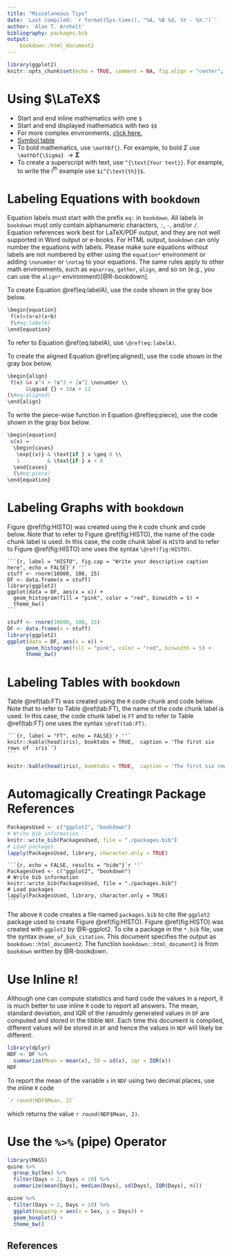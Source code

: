 ```yaml
---
title: "Miscelaneous Tips"
date: 'Last compiled: `r format(Sys.time(), "%A, %B %d, %Y - %X.")`'
author: 'Alan T. Arnholt'
bibliography: packages.bib
output: 
    bookdown::html_document2
---
```


```r
library(ggplot2)
knitr::opts_chunk$set(echo = TRUE, comment = NA, fig.align = "center", warning = FALSE, message = FALSE)
```

# Using $\LaTeX$ 

* Start and end inline mathematics with one `$`
* Start and end displayed mathematics with two `$$`
* For more complex environments, [click here.](https://en.wikibooks.org/wiki/LaTeX/Advanced_Mathematics)
* [Symbol table](http://mirror.jmu.edu/pub/CTAN/info/examples/Math_into_LaTeX-4/SymbolTables.pdf)
* To bold mathematics, use `\mathbf{}`.  For example, to bold $\Sigma$ use `\mathbf{\Sigma}` $\rightarrow \mathbf{\Sigma}$
* To create a superscript with text, use `^{\text{Your text}}`.  For example, to write the $i^{\text{th}}$ example use `$i^{\text{th}}$`. 


# Labeling Equations with `bookdown`

Equation labels must start with the prefix `eq:` in `bookdown`. All labels in `bookdown` must only contain alphanumeric characters, `:`, `-`, and/or `/`. Equation references work best for LaTeX/PDF output, and they are not well supported in Word output or e-books. For HTML output, `bookdown` can only number the equations with labels. Please make sure equations without labels are not numbered by either using the `equation*` environment or adding `\nonumber` or `\notag` to your equations. The same rules apply to other math environments, such as `eqnarray`, `gather`, `align`, and so on (e.g., you can use the `align*` environment)[@R-bookdown].

To create Equation \@ref(eq:labelA), use the code shown in the gray box below.


\begin{equation} 
 f(x)=(x+a)(x+b)
 (\#eq:labelA)
\end{equation}


```r
\begin{equation} 
 f(x)=(x+a)(x+b)
 (\#eq:labelA)
\end{equation}
```

To refer to Equation \@ref(eq:labelA), use `\@ref(eq:labelA)`.

To create the aligned Equation \@ref(eq:aligned), use the code shown in the gray box below.

\begin{align}
 f(x) &= x^4 + 7x^3 + 2x^2 \nonumber \\
      &\qquad {} + 10x + 12
(\#eq:aligned)      
\end{align}

```r
\begin{align}
 f(x) &= x^4 + 7x^3 + 2x^2 \nonumber \\
      &\qquad {} + 10x + 12
(\#eq:aligned)      
\end{align}
```

To write the piece-wise function in Equation \@ref(eq:piece), use the code shown in the gray box below.

\begin{equation}
 u(x) = 
  \begin{cases} 
   \exp{(x)} & \text{if } x \geq 0 \\
   1         & \text{if } x < 0
  \end{cases}
  (\#eq:piece)
\end{equation}

```r
\begin{equation}
 u(x) = 
  \begin{cases} 
   \exp{(x)} & \text{if } x \geq 0 \\
   1         & \text{if } x < 0
  \end{cases}
  (\#eq:piece)
\end{equation}
```

# Labeling Graphs with `bookdown` 

Figure \@ref(fig:HISTO) was created using the `R` code chunk and code below.  Note that to refer to Figure \@ref(fig:HISTO), the name of the code chunk label is used.  In this case, the code chunk label is `HISTO` and to refer to Figure \@ref(fig:HISTO) one uses the syntax `\@ref(fig:HISTO)`.


    ```{r, label = "HISTO", fig.cap = "Write your descriptive caption here", echo = FALSE}`r ''`
    stuff <- rnorm(10000, 100, 15)
    DF <- data.frame(x = stuff)
    library(ggplot2)
    ggplot(data = DF, aes(x = x)) + 
      geom_histogram(fill = "pink", color = "red", binwidth = 5) + 
      theme_bw()
    ```



```r
stuff <- rnorm(10000, 100, 15)
DF <- data.frame(x = stuff)
library(ggplot2)
ggplot(data = DF, aes(x = x)) + 
      geom_histogram(fill = "pink", color = "red", binwidth = 5) + 
      theme_bw()
```

# Labeling Tables with `bookdown` 

Table \@ref(tab:FT) was created using the `R` code chunk and code below.  Note that to refer to Table \@ref(tab:FT), the name of the code chunk label is used.  In this case, the code chunk label is `FT` and to refer to Table \@ref(tab:FT) one uses the syntax `\@ref(tab:FT)`.

    ```{r, label = "FT", echo = FALSE}`r ''`
    knitr::kable(head(iris), booktabs = TRUE,  caption = 'The first six rows of `iris`')
    ```
    
```r
knitr::kable(head(iris), booktabs = TRUE,  caption = 'The first six rows of `iris`')
```  


# Automagically Creating`R` Package References

```r
PackagesUsed <- c("ggplot2", "bookdown")
# Write bib information
knitr::write_bib(PackagesUsed, file = "./packages.bib")
# Load packages
lapply(PackagesUsed, library, character.only = TRUE)
```

    ```{r, echo = FALSE, results = "hide"}`r ''`
    PackagesUsed <- c("ggplot2", "bookdown")
    # Write bib information
    knitr::write_bib(PackagesUsed, file = "./packages.bib")
    # Load packages
    lapply(PackagesUsed, library, character.only = TRUE)
    ```

The above `R` code creates a file named `packages.bib` to cite the `ggplot2` package used to create Figure \@ref(fig:HISTO).  Figure \@ref(fig:HISTO) was created with `ggplot2` by @R-ggplot2. To cite a package in the `*.bib` file, use the syntax `@name_of_bib_citation`.  This document specifies the output as `bookdown::html_document2`.  The function `bookdown::html_document2` is from `bookdown` written by @R-bookdown.

# Use Inline `R`!

Although one can compute statistics and hard code the values in a report, it is much better to use inline `R` code to report all answers.  The mean, standard deviation, and IQR of the ranodmly generated values in `DF` are computed and stored in the tibble `NDF`.  Each time this document is compiled, different values will be stored in `DF` and hence the values in `NDF` will likely be different.  

```r
library(dplyr)
NDF <- DF %>%
  summarize(Mean = mean(x), SD = sd(x), iqr = IQR(x))
NDF  
```

To report the mean of the variable `x` in `NDF` using two decimal places, use the inline `R` code 
```r
`r round(NDF$Mean, 2)`
```
which returns the value `r round(NDF$Mean, 2)`.

# Use the `%>%` (pipe) Operator

```r
library(MASS)
quine %>%
  group_by(Sex) %>%
  filter(Days > 2, Days < 10) %>%
  summarize(mean(Days), median(Days), sd(Days), IQR(Days), n())
```

```r
quine %>%
  filter(Days > 2, Days < 10) %>%
  ggplot(mapping = aes(x = Sex, y = Days)) +
  geom_boxplot() +
  theme_bw()
```

## References